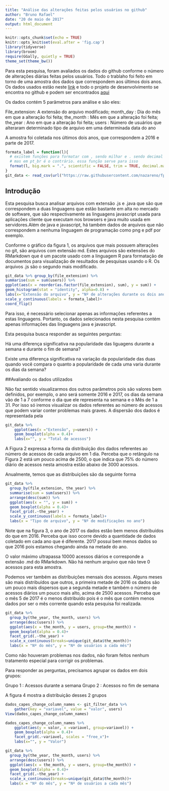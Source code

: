 ```yaml
---
title: "Análise das alterações feitas pelos usuários no github"
author: "Bruno Rafael"
date: "20 de maio de 2017"
output: html_document
---
```


```r
knitr::opts_chunk$set(echo = TRUE)
knitr::opts_knit$set(eval.after = 'fig.cap')
library(tidyverse)
library(broom)
require(GGally, quietly = TRUE)
theme_set(theme_bw())
```

Para esta pesquisa, foram avaliados os dados do github conforme o número de alterações diárias feitas pelos usuários. Todo o trablaho foi feito em torno de uma amostra dos dados que correspondem aos últimos dois anos. Os dados usados estão neste [link](https://raw.githubusercontent.com/nazareno/fpcc2/master/datasets/github-users-committing-filetypes.csv) e todo o projeto de desenvolvimento se encontra no github e podem ser encontrados [aqui](https://github.com/BrunoRafael/FPCC)

Os dados contém 5 parâmetros para análise e são eles:

File_extension: A extensão do arquivo modificado;
month_day : Dia do mês em que a alteração foi feita;
the_month : Mês em que a alteração foi feita;
the_year : Ano em que a alteração foi feita;
users : Número de usuários que alteraram determinado tipo de arquivo em uma determinada data do ano

A amostra foi coletada nos últimos dois anos, que correspondem a 2016 e parte de 2017.

```r

formata_label = function(l){
  # existem funções para formatar com , sendo milhar e . sendo decimal (scales::comma)
  # mas em pt_br é o contrário. essa função serve para isso
  format(l, big.mark = ".", scientific = FALSE, trim = TRUE, decimal.mark = ",")
} 
git_data <- read_csv(url("https://raw.githubusercontent.com/nazareno/fpcc2/master/datasets/github-users-committing-filetypes.csv"))

```
## Introdução
Esta pesquisa busca analisar arquivos com extensão .js e .java que são que correspondem a duas linguagens que estão bastante em alta no mercado de software, que são respectivamente as linguagens javascript usada para aplicações cliente que executam nos browsers e java muito usada em servidores.Além de java e javascript, há também dados de arquivos que não correspondem a nenhuma linguagem de programação como png e pdf por exemplo.

Conforme o gráfico da figura 1, os arquivos que mais possuem alterações no git, são arquivos com extensão md. Estes arquivos são extensões do RMarkdown que é um pacote usado com a linguagem R para formatação de documentos para visualização de resultados de pesquisas usando o R. Os arquivos .js são o segundo mais modificado.

```r
git_data %>% group_by(file_extension) %>% 
summarise(sum = sum(users)) %>%
ggplot(aes(x = reorder(as.factor(file_extension), sum), y = sum)) + 
geom_histogram(stat = "identity", alpha=0.8) +
labs(x="Extensão do arquivo", y = "Nº de alterações durante os dois anos avaliados")+
scale_y_continuous(labels = formata_label)+
coord_flip()
```

Para isso, é necessário selecionar apenas as informações referentes a estas linguagens. Portanto, os dados selecionados nesta pesquisa contém apenas informações das linguagens java e javascript.

Esta pesquisa busca responder as seguintes perguntas:

Há uma diferença significativa na popularidade das liguagens durante a semana e durante o fim de semana? 

Existe uma diferença significativa na variação da popularidade das duas quando você compara o quanto a popularidade de cada uma varia durante os dias da semana?

##Avaliando os dados utilizados

Não faz sentido visualizarmos dos outros parâmetros pois são valores bem definidos, por exemplo, o ano será somente 2016 e 2017, os dias da semana vão de 1 a 7 conforme o dia que ele representa na semana e o Mês de 1 a 31. Por isso só iremos visualizar os dados referentes ao número de acessos que podem variar conter problemas mais graves. A dispersão dos dados é representada pela

```r

git_data %>% 
    ggplot(aes(x ="Extensão", y=users)) +
    geom_boxplot(alpha = 0.4)+
    labs(x="", y = "Total de acessos")
```

A Figura 2 expressa a forma da distribuição dos dados referentes ao número de acessos de cada arquivo em 1 dia. Perceba que o retângulo na Figura 2 está um pouco acima de 2500, o que indica que 75% do número diário de acessos nesta amostra estão abaixo de 3000 acessos.

Anualmente, temos que as distribuições são da seguinte forma

```r
git_data %>%
  group_by(file_extension, the_year) %>% 
  summarise(sum = sum(users)) %>%
  arrange(desc(sum)) %>%
  ggplot(aes(x = "", y = sum)) + 
  geom_boxplot(alpha = 0.4)+
  facet_grid(.~the_year) + 
  scale_y_continuous(labels = formata_label)+
  labs(x = "Tipo de arquivo", y = "Nº de modificações no ano")

```

Note que na figura 3, o ano de 2017 os dados estão bem menos distribuídos do que em 2016. Perceba que isso ocorre devido a quantidade de dados coletado em cada ano que é diferente. 2017 possui bem menos dados so que 2016 pois estamos chegando ainda na metade do ano.

O valor máximo ultrapassa 10000 acessos diários e corresponde a extensão .md do RMarkdown. Não há nenhum arquivo que não teve 0 acessos para esta amostra.

Podemos ver também as distribuições mensais dos acessos. Alguns meses são mais distribuídos que outros, a primeira metade de 2016 os dados são um pouco mais dispersos que a segunda metade e também o número de acessos diários um pouco mais alto, acima de 2500 acessos. Perceba que o mês 5 de 2017 é o menos distribuído pois é o mês que contém menos dados por ser o mês corrente quando esta pesquisa foi realizada.
```r
git_data %>%
  group_by(the_year, the_month, users) %>% 
  arrange(desc(users)) %>%
  ggplot(aes(x = the_month, y = users, group=the_month)) + 
  geom_boxplot(alpha = 0.4)+
  facet_grid(.~the_year) + 
  scale_x_continuous(breaks=unique(git_data$the_month))+
  labs(x = "Nº do mês", y = "Nº de usuários a cada mês")
```
Como não houveram problemas nos dados, não foram feitos nenhum tratamento especial para corrigir os problemas.

Para responder as perguntas, precisamos agrupar os dados em dois grupos:

Grupo 1 : Acessos durante a semana
Grupo 2 : Acessos no fim de semana

A figura 4 mostra a distribuição desses 2 grupos

```r
dados_capes_change_column_names <- git_filter_data %>%
    gather(key = "variavel", value = "valor", users) 
View(dados_capes_change_column_names)

dados_capes_change_column_names %>% 
    ggplot(aes(y = valor, x =variavel, group=variavel)) +
    geom_boxplot(alpha = 0.4)+
    facet_grid(.~variavel, scales = "free_x")+
    labs(x="", y = "Valor")

```


```r
git_data %>%
  group_by(the_year, the_month, users) %>% 
  arrange(desc(users)) %>%
  ggplot(aes(x = the_month, y = users, group=the_month)) + 
  geom_boxplot(alpha = 0.4)+
  facet_grid(.~the_year) + 
  scale_x_continuous(breaks=unique(git_data$the_month))+
  labs(x = "Nº do mês", y = "Nº de usuários a cada mês")
```